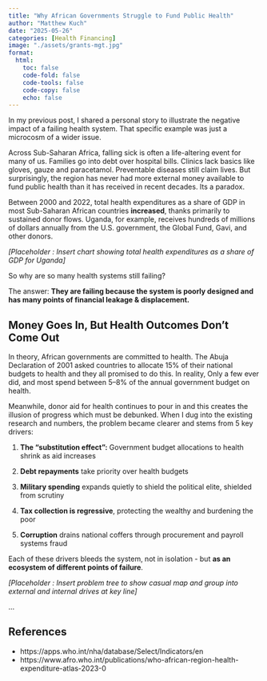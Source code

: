 ```yaml
---
title: "Why African Governments Struggle to Fund Public Health"
author: "Matthew Kuch"
date: "2025-05-26"
categories: [Health Financing]
image: "./assets/grants-mgt.jpg"
format: 
  html:
    toc: false
    code-fold: false
    code-tools: false
    code-copy: false
    echo: false
---
```


In my previous post, I shared a personal story to illustrate the negative impact of a failing health system. That specific example was just a microcosm of a wider issue.

Across Sub-Saharan Africa, falling sick is often a life-altering event for many of us. Families go into debt over hospital bills. Clinics lack basics like gloves, gauze and paracetamol. Preventable diseases still claim lives. But surprisingly, the region has never had more external money available to fund public health than it has received in recent decades. Its a paradox.

Between 2000 and 2022, total health expenditures as a share of GDP in most Sub-Saharan African countries **increased**, thanks primarily to sustained donor flows. Uganda, for example, receives hundreds of millions of dollars annually from the U.S. government, the Global Fund, Gavi, and other donors.

*\[Placeholder : Insert chart showing total health expenditures as a share of GDP for Uganda\]*

So why are so many health systems still failing?

The answer: **They are failing because the system is poorly designed and has many points of financial leakage & displacement.**

## Money Goes In, But Health Outcomes Don't Come Out

In theory, African governments are committed to health. The Abuja Declaration of 2001 asked countries to allocate 15% of their national budgets to health and they all promised to do this. In reality, Only a few ever did, and most spend between 5–8% of the annual government budget on health.

Meanwhile, donor aid for health continues to pour in and this creates the illusion of progress which must be debunked. When I dug into the existing research and numbers, the problem became clearer and stems from 5 key drivers:

1.  **The “substitution effect”:** Government budget allocations to health shrink as aid increases

2.  **Debt repayments** take priority over health budgets

3.  **Military spending** expands quietly to shield the political elite, shielded from scrutiny

4.  **Tax collection is regressive**, protecting the wealthy and burdening the poor

5.  **Corruption** drains national coffers through procurement and payroll systems fraud

Each of these drivers bleeds the system, not in isolation - but **as an ecosystem of different points of failure**.

*\[Placeholder : Insert problem tree to show casual map and group into external and internal drives at key line\]*

...

## References

-   https://apps.who.int/nha/database/Select/Indicators/en
-   https://www.afro.who.int/publications/who-african-region-health-expenditure-atlas-2023-0
